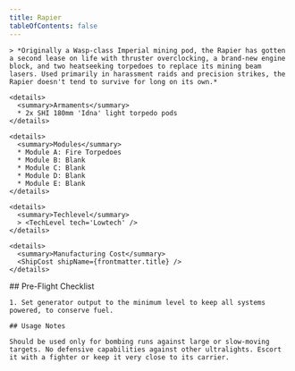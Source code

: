 ```yaml
---
title: Rapier
tableOfContents: false
---
```


<Tabs>

  <TabItem label="Info" icon="information">

    > *Originally a Wasp-class Imperial mining pod, the Rapier has gotten a second lease on life with thruster overclocking, a brand-new engine block, and two heatseeking torpedoes to replace its mining beam lasers. Used primarily in harassment raids and precision strikes, the Rapier doesn't tend to survive for long on its own.*

    <details>
      <summary>Armaments</summary>
      * 2x SHI 180mm 'Idna' light torpedo pods
    </details>

    <details>
      <summary>Modules</summary>
      * Module A: Fire Torpedoes 
      * Module B: Blank 
      * Module C: Blank 
      * Module D: Blank 
      * Module E: Blank
    </details>

    <details>
      <summary>Techlevel</summary>
      > <TechLevel tech='Lowtech' />
    </details>

    <details>
      <summary>Manufacturing Cost</summary>
      <ShipCost shipName={frontmatter.title} />
    </details>

  </TabItem>

  <TabItem label="Guide" icon="open-book">
    ## Pre-Flight Checklist

    1. Set generator output to the minimum level to keep all systems powered, to conserve fuel.
    
    ## Usage Notes

    Should be used only for bombing runs against large or slow-moving targets. No defensive capabilities against other ultralights. Escort it with a fighter or keep it very close to its carrier.
  </TabItem>

</Tabs>